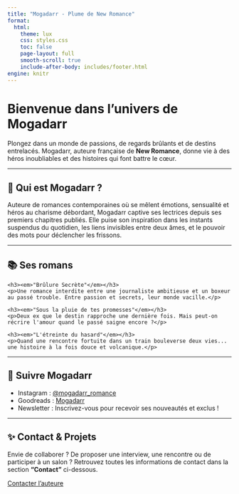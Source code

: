 ```yaml
---
title: "Mogadarr - Plume de New Romance"
format:
  html:
    theme: lux
    css: styles.css
    toc: false
    page-layout: full
    smooth-scroll: true
    include-after-body: includes/footer.html
engine: knitr
---
```


# Bienvenue dans l'univers de **Mogadarr**

<div class="intro">
  <p>Plongez dans un monde de passions, de regards brûlants et de destins entrelacés. Mogadarr, auteure française de <strong>New Romance</strong>, donne vie à des héros inoubliables et des histoires qui font battre le cœur.</p>
</div>

---

## 🌟 Qui est Mogadarr ?

<p class="rubrique">Auteure de romances contemporaines où se mêlent émotions, sensualité et héros au charisme débordant, Mogadarr captive ses lectrices depuis ses premiers chapitres publiés. Elle puise son inspiration dans les instants suspendus du quotidien, les liens invisibles entre deux âmes, et le pouvoir des mots pour déclencher les frissons.</p>

---

## 📚 Ses romans

<section class="books">
  <div class="book">
    <h3><em>"Brûlure Secrète"</em></h3>
    <p>Une romance interdite entre une journaliste ambitieuse et un boxeur au passé trouble. Entre passion et secrets, leur monde vacille.</p>
  </div>

  <div class="book">
    <h3><em>"Sous la pluie de tes promesses"</em></h3>
    <p>Deux ex que le destin rapproche une dernière fois. Mais peut-on récrire l'amour quand le passé saigne encore ?</p>
  </div>

  <div class="book">
    <h3><em>"L'étreinte du hasard"</em></h3>
    <p>Quand une rencontre fortuite dans un train bouleverse deux vies... une histoire à la fois douce et volcanique.</p>
  </div>
</section>

---

## 📱 Suivre Mogadarr

- Instagram : [@mogadarr_romance](https://instagram.com/mogadarr_romance)
- Goodreads : [Mogadarr](https://goodreads.com)
- Newsletter : Inscrivez-vous pour recevoir ses nouveautés et exclus !

---

## ✨ Contact & Projets

<p class="rubrique">Envie de collaborer ? De proposer une interview, une rencontre ou de participer à un salon ? Retrouvez toutes les informations de contact dans la section <strong>"Contact"</strong> ci-dessous.</p>

<a href="mailto:mogadarr.contact@example.com" class="button">Contacter l’auteure</a>

